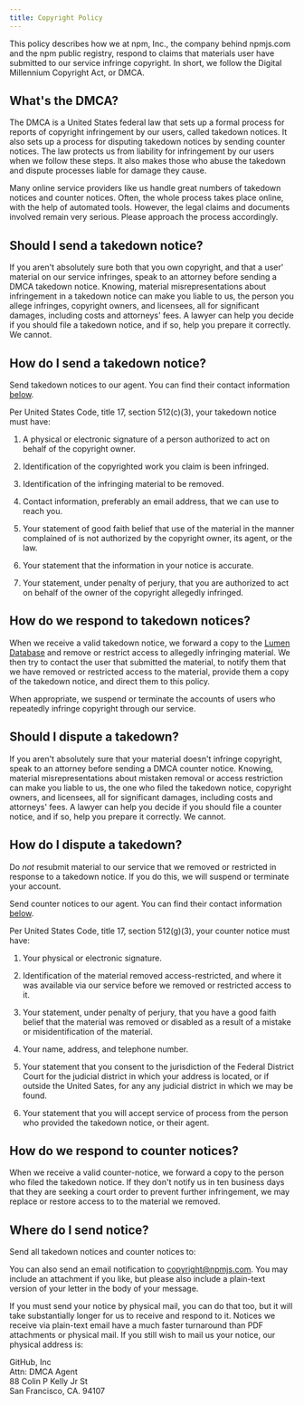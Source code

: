 ```yaml
---
title: Copyright Policy
---
```



This policy describes how we at npm, Inc., the company behind npmjs.com
and the npm public registry, respond to claims that materials user
have submitted to our service infringe copyright.  In short, we follow
the Digital Millennium Copyright Act, or DMCA.

## What's the DMCA?

The DMCA is a United States federal law that sets up a formal process
for reports of copyright infringement by our users, called takedown
notices.  It also sets up a process for disputing takedown notices
by sending counter notices.  The law protects us from liability for
infringement by our users when we follow these steps.  It also makes
those who abuse the takedown and dispute processes liable for damage
they cause.

Many online service providers like us handle great numbers of takedown
notices and counter notices.  Often, the whole process takes place
online, with the help of automated tools.  However, the legal claims
and documents involved remain very serious.  Please approach the
process accordingly.

## Should I send a takedown notice?

If you aren't absolutely sure both that you own copyright, and that a
user' material on our service infringes, speak to an attorney before
sending a DMCA takedown notice.  Knowing, material misrepresentations
about infringement in a takedown notice can make you liable to us,
the person you allege infringes, copyright owners, and licensees,
all for significant damages, including costs and attorneys' fees.
A lawyer can help you decide if you should file a takedown notice,
and if so, help you prepare it correctly.  We cannot.

## How do I send a takedown notice?

Send takedown notices to our agent.  You can find their contact
information [below](#agent).

Per United States Code, title 17, section 512(c)(3), your takedown
notice must have:

1.  A physical or electronic signature of a person authorized to act
    on behalf of the copyright owner.

2.  Identification of the copyrighted work you claim is been infringed.

3.  Identification of the infringing material to be removed.

4.  Contact information, preferably an email address, that we can
    use to reach you.

5.  Your statement of good faith belief that use of the material in
    the manner complained of is not authorized by the copyright owner,
    its agent, or the law.

6.  Your statement that the information in your notice is accurate.

7.  Your statement, under penalty of perjury, that you are authorized
    to act on behalf of the owner of the copyright allegedly infringed.

## How do we respond to takedown notices?

When we receive a valid takedown notice, we forward a copy to the
[Lumen Database](https://lumendatabase.org/) and remove or restrict
access to allegedly infringing material.  We then try to contact
the user that submitted the material, to notify them that we have
removed or restricted access to the material, provide them a copy of
the takedown notice, and direct them to this policy.

When appropriate, we suspend or terminate the accounts of users who
repeatedly infringe copyright through our service.

## Should I dispute a takedown?

If you aren't absolutely sure that your material doesn't infringe
copyright, speak to an attorney before sending a DMCA counter notice.
Knowing, material misrepresentations about mistaken removal or access
restriction can make you liable to us, the one who filed the takedown
notice, copyright owners, and licensees, all for significant damages,
including costs and attorneys' fees.  A lawyer can help you decide
if you should file a counter notice, and if so, help you prepare
it correctly.  We cannot.

## How do I dispute a takedown?

Do _not_ resubmit material to our service that we removed or restricted
in response to a takedown notice.  If you do this, we will suspend
or terminate your account.

Send counter notices to our agent.  You can find their contact
information [below](#agent).

Per United States Code, title 17, section 512(g)(3), your counter
notice must have:

1.  Your physical or electronic signature.

2.  Identification of the material removed access-restricted, and
    where it was available via our service before we removed or
    restricted access to it.

3.  Your statement, under penalty of perjury, that you have a good
    faith belief that the material was removed or disabled as a result
    of a mistake or misidentification of the material.

4.  Your name, address, and telephone number.

5.  Your statement that you consent to the jurisdiction of the Federal
    District Court for the judicial district in which your address
    is located, or if outside the United Sates, for any any judicial
    district in which we may be found.

6.  Your statement that you will accept service of process from the
    person who provided the takedown notice, or their agent.

## How do we respond to counter notices?

When we receive a valid counter-notice, we forward a copy to the
person who filed the takedown notice.  If they don't notify us in ten
business days that they are seeking a court order to prevent further
infringement, we may replace or restore access to to the material
we removed.

## Where do I send notice?<a id="agent"></a>

Send all takedown notices and counter notices to:

You can also send an email notification to
[copyright@npmjs.com](mailto:copyright@npmjs.com). You may include an
attachment if you like, but please also include a plain-text version of
your letter in the body of your message.

If you must send your notice by physical mail, you can do that too, but
it will take substantially longer for us to receive and respond to it.
Notices we receive via plain-text email have a much faster turnaround
than PDF attachments or physical mail. If you still wish to mail us
your notice, our physical address is:

GitHub, Inc  
Attn: DMCA Agent  
88 Colin P Kelly Jr St  
San Francisco, CA. 94107
